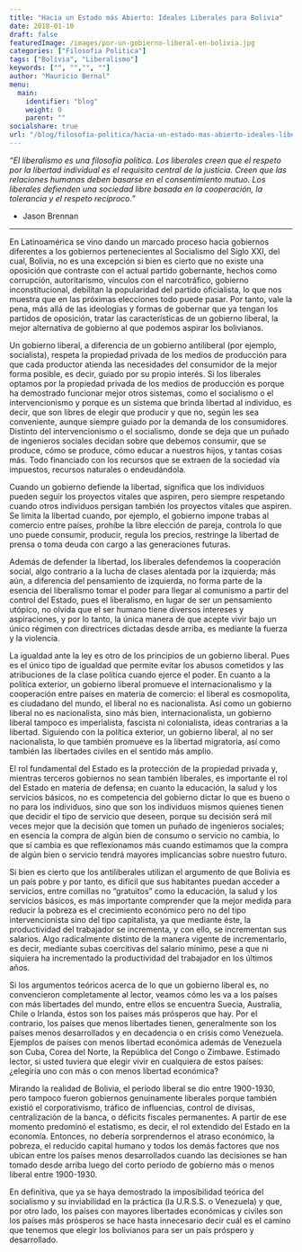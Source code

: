 ```yaml
---
title: "Hacia un Estado más Abierto: Ideales Liberales para Bolivia"
date: 2018-01-10
draft: false
featuredImage: /images/por-un-gobierno-liberal-en-bolivia.jpg
categories: ["Filosofia Politica"]
tags: ["Bolivia", "Liberalismo"]
keywords: ["", "","", ""]
author: "Mauricio Bernal"
menu:
  main:
    identifier: "blog"
    weight: 0 
    parent: ""
socialshare: true
url: "/blog/filosofia-politica/hacia-un-estado-mas-abierto-ideales-liberales-para-bolivia/"
---
```


*“El liberalismo es una filosofía política. Los liberales creen que el respeto por la libertad individual es el requisito central de la justicia. Creen que las relaciones humanas deben basarse en el consentimiento mutuo. Los liberales defienden una sociedad libre basada en la cooperación, la tolerancia y el respeto recíproco.”*

- Jason Brennan

--- 

En Latinoamérica se vino dando un marcado proceso hacia gobiernos diferentes a los gobiernos pertenecientes al Socialismo del Siglo XXI, del cual, Bolivia, no es una excepción si bien es cierto que no existe una oposición que contraste con el actual partido gobernante, hechos como corrupción, autoritarismo, vínculos con el narcotráfico, gobierno inconstitucional, debilitan la popularidad del partido oficialista, lo que nos muestra que en las próximas elecciones todo puede pasar. Por tanto, vale la pena, más allá de las ideologías y formas de gobernar que ya tengan los partidos de oposición, tratar las características de un gobierno liberal, la mejor alternativa de gobierno al que podemos aspirar los bolivianos.

Un gobierno liberal, a diferencia de un gobierno antiliberal (por ejemplo, socialista), respeta la propiedad privada de los medios de producción para que cada productor atienda las necesidades del consumidor de la mejor forma posible, es decir, guiado por su propio interés. Si los liberales optamos por la propiedad privada de los medios de producción es porque ha demostrado funcionar mejor otros sistemas, como el socialismo o el intervencionismo y porque es un sistema que brinda libertad al individuo, es decir, que son libres de elegir que producir y que no, según les sea conveniente, aunque siempre guiado por la demanda de los consumidores. Distinto del intervencionismo o el socialismo, donde se deja que un puñado de ingenieros sociales decidan sobre que debemos consumir, que se produce, cómo se produce, cómo educar a nuestros hijos, y tantas cosas más. Todo financiado con los recursos que se extraen de la sociedad vía impuestos, recursos naturales o endeudándola.

Cuando un gobierno defiende la libertad, significa que los individuos pueden seguir los proyectos vitales que aspiren, pero siempre respetando cuando otros individuos persigan también los proyectos vitales que aspiren. Se limita la libertad cuando, por ejemplo, el gobierno impone trabas al comercio entre países, prohíbe la libre elección de pareja, controla lo que uno puede consumir, producir, regula los precios, restringe la libertad de prensa o toma deuda con cargo a las generaciones futuras.

Además de defender la libertad, los liberales defendemos la cooperación social, algo contrario a la lucha de clases alentada por la izquierda; más aún, a diferencia del pensamiento de izquierda, no forma parte de la esencia del liberalismo tomar el poder para llegar al comunismo a partir del control del Estado, pues el liberalismo, en lugar de ser un pensamiento utópico, no olvida que el ser humano tiene diversos intereses y aspiraciones, y por lo tanto, la única manera de que acepte vivir bajo un único régimen con directrices dictadas desde arriba, es mediante la fuerza y la violencia.

La igualdad ante la ley es otro de los principios de un gobierno liberal. Pues es el único tipo de igualdad que permite evitar los abusos cometidos y las atribuciones de la clase política cuando ejerce el poder. En cuanto a la política exterior, un gobierno liberal promueve el internacionalismo y la cooperación entre países en materia de comercio: el liberal es cosmopolita, es ciudadano del mundo, el liberal no es nacionalista. Así como un gobierno liberal no es nacionalista, sino más bien, internacionalista, un gobierno liberal tampoco es imperialista, fascista ni colonialista, ideas contrarias a la libertad. Siguiendo con la política exterior, un gobierno liberal, al no ser nacionalista, lo que también promueve es la libertad migratoria, así como también las libertades civiles en el sentido más amplio.

El rol fundamental del Estado es la protección de la propiedad privada y, mientras terceros gobiernos no sean también liberales, es importante el rol del Estado en materia de defensa; en cuanto la educación, la salud y los servicios básicos, no es competencia del gobierno dictar lo que es bueno o no para los individuos, sino que son los individuos mismos quienes tienen que decidir el tipo de servicio que deseen, porque su decisión será mil veces mejor que la decisión que tomen un puñado de ingenieros sociales; en esencia la compra de algún bien de consumo o servicio no cambia, lo que sí cambia es que reflexionamos más cuando estimamos que la compra de algún bien o servicio tendrá mayores implicancias sobre nuestro futuro.

Si bien es cierto que los antiliberales utilizan el argumento de que Bolivia es un país pobre y por tanto, es difícil que sus habitantes puedan acceder a servicios, entre comillas no “gratuitos” como la educación, la salud y los servicios básicos, es más importante comprender que la mejor medida para reducir la pobreza es el crecimiento económico pero no del tipo intervencionista sino del tipo capitalista, ya que mediante éste, la productividad del trabajador se incrementa, y con ello, se incrementan sus salarios. Algo radicalmente distinto de la manera vigente de incrementarlo, es decir, mediante subas coercitivas del salario mínimo, pese a que ni siquiera ha incrementado la productividad del trabajador en los últimos años.

Si los argumentos teóricos acerca de lo que un gobierno liberal es, no convencieron completamente al lector, veamos cómo les va a los países con más libertades del mundo, entre ellos se encuentra Suecia, Australia, Chile o Irlanda, éstos son los países más prósperos que hay. Por el contrario, los países que menos libertades tienen, generalmente son los países menos desarrollados y en decadencia o en crisis como Venezuela. Ejemplos de países con menos libertad económica además de Venezuela son Cuba, Corea del Norte, la República del Congo o Zimbawe. Estimado lector, si usted tuviera que elegir vivir en cualquiera de estos países: ¿elegiría uno con más o con menos libertad económica?

Mirando la realidad de Bolivia, el periodo liberal se dio entre 1900-1930, pero tampoco fueron gobiernos genuinamente liberales porque también existió el corporativismo, tráfico de influencias, control de divisas, centralización de la banca, o déficits fiscales permanentes. A partir de ese momento predominó el estatismo, es decir, el rol extendido del Estado en la economía. Entonces, no debería sorprendernos el atraso económico, la pobreza, el reducido capital humano y todos los demás factores que nos ubican entre los países menos desarrollados cuando las decisiones se han tomado desde arriba luego del corto periodo de gobierno más o menos liberal entre 1900-1930.

En definitiva, que ya se haya demostrado la imposibilidad teórica del socialismo y su inviabilidad en la práctica (la U.R.S.S. o Venezuela) y que, por otro lado, los países con mayores libertades económicas y civiles son los países más prósperos se hace hasta innecesario decir cuál es el camino que tenemos que elegir los bolivianos para ser un país próspero y desarrollado.